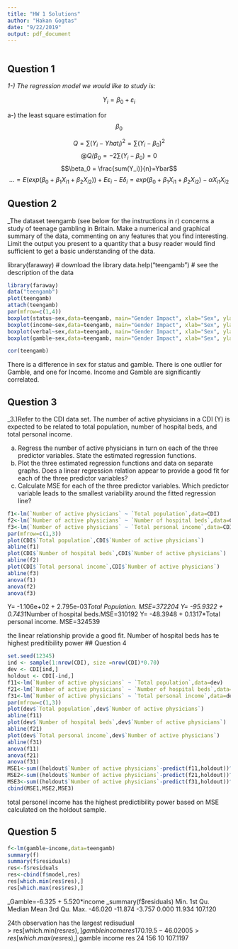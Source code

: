 ```yaml
---
title: "HW 1 Solutions"
author: "Hakan Gogtas"
date: "9/22/2019"
output: pdf_document
---
```



```r

```

## Question 1 

_1-) The regression model we would like to study is:_

$$ Y_i = \beta_0  + \varepsilon_i$$

a-) the least square estimation for $$\beta_0$$


$$Q=\sum(Y_i - Yhat_i)^2 = \sum (Y_i - \beta_0)^2 $$
$$@Q/\beta_0=-2\sum (Y_i - \beta_0)= 0$$
$$\beta_0 = \frac{sum(Y_i)}{n}=Ybar$$
$$ \dots= E(exp(\beta_0 + \beta_1X_{i1} + \beta_2X_{i2})) + E\varepsilon_i - E\delta_i = exp (\beta_0 + \beta_1X_{i1} + \beta_2X_{i2})  - \alpha X_{i1} X_{i2} $$


## Question 2

_The dataset teengamb (see below for the instructions in r) concerns a study of teenage gambling in Britain. Make a numerical and graphical summary of the data, commenting on any features that you find interesting. Limit the output you present to a quantity that a busy reader would find sufficient to get a basic understanding of the data.   

library(faraway)                             # download the library
data.help("teengamb")                 # see the description of the data


```r
library(faraway) 
data("teengamb")
plot(teengamb)
attach(teengamb)
par(mfrow=c(1,4))
boxplot(status~sex,data=teengamb, main="Gender Impact", xlab="Sex", ylab="Status")
boxplot(income~sex,data=teengamb, main="Gender Impact", xlab="Sex", ylab="Income")
boxplot(verbal~sex,data=teengamb, main="Gender Impact", xlab="Sex", ylab="Verbal")
boxplot(gamble~sex,data=teengamb, main="Gender Impact", xlab="Sex", ylab="Gamble")

cor(teengamb)

```

There is a difference in sex for status and gamble. There is one outlier for Gamble, and one for Income. Income and Gamble are significantly correlated. 

## Question 3
_3.)Refer to the CDI data set. The number of active physicians in a CDI (Y) is expected to be related to total population, number of hospital beds, and total personal income. 

a. Regress the number of active physicians in turn on each of the three predictor variables. State the estimated regression functions.
b. Plot the three estimated regression functions and data on separate graphs. Does a linear regression relation appear to provide a good fit for each of the three predictor variables?
c. Calculate MSE for each of the three predictor variables. Which predictor variable leads to the smallest variability around the fitted regression line?

```r
f1<-lm(`Number of active physicians` ~ `Total population`,data=CDI)
f2<-lm(`Number of active physicians` ~ `Number of hospital beds`,data=CDI)
f3<-lm(`Number of active physicians` ~ `Total personal income`,data=CDI)
par(mfrow=c(1,3))
plot(CDI$`Total population`,CDI$`Number of active physicians`)
abline(f1)
plot(CDI$`Number of hospital beds`,CDI$`Number of active physicians`)
abline(f2)
plot(CDI$`Total personal income`,CDI$`Number of active physicians`)
abline(f3)
anova(f1)
anova(f2)
anova(f3)

```

Y= -1.106e+02 + 2.795e-03*Total Population.  MSE=372204
Y= -95.9322 + 0.7431*Number of hospital beds.MSE=310192
Y= -48.3948 +  0.1317*Total personal income. MSE=324539

the linear relationship provide a good fit. Number of hospital beds has te highest preditibility power
## Question 4

```r
set.seed(12345)
ind <- sample(1:nrow(CDI), size =nrow(CDI)*0.70)
dev <- CDI[ind,]
holdout <- CDI[-ind,]
f11<-lm(`Number of active physicians` ~ `Total population`,data=dev)
f21<-lm(`Number of active physicians` ~ `Number of hospital beds`,data=dev)
f31<-lm(`Number of active physicians` ~ `Total personal income`,data=dev)
par(mfrow=c(1,3))
plot(dev$`Total population`,dev$`Number of active physicians`)
abline(f11)
plot(dev$`Number of hospital beds`,dev$`Number of active physicians`)
abline(f21)
plot(dev$`Total personal income`,dev$`Number of active physicians`)
abline(f31)
anova(f11)
anova(f21)
anova(f31)
MSE1<-sum((holdout$`Number of active physicians`-predict(f11,holdout))^2)/( dim(holdout)[1]-2)
MSE2<-sum((holdout$`Number of active physicians`-predict(f21,holdout))^2)/( dim(holdout)[1]-2)
MSE3<-sum((holdout$`Number of active physicians`-predict(f31,holdout))^2)/( dim(holdout)[1]-2)
cbind(MSE1,MSE2,MSE3)
```

total personel income has the highest predictibility power based on MSE calculated on the holdout sample.

## Question 5


```r
f<-lm(gamble~income,data=teengamb)
summary(f)
summary(f$residuals)
res<-f$residuals
res<-cbind(f$model,res)
res[which.min(res$res),]
res[which.max(res$res),]
```

_Gamble=-6.325 + 5.520*income 
_summary(f$residuals)
   Min. 1st Qu.  Median    Mean 3rd Qu.    Max. 
-46.020 -11.874  -3.757   0.000  11.934 107.120 

24th observation has the largest redisudual  
> res[which.min(res$res),]
   gamble income       res
17    0.1    9.5 -46.02005
> res[which.max(res$res),]
   gamble income      res
24    156     10 107.1197


